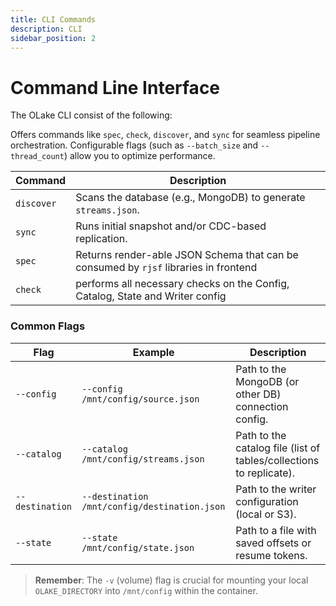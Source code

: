 ```yaml
---
title: CLI Commands
description: CLI
sidebar_position: 2
---
```


# Command Line Interface

The OLake CLI consist of the following:

Offers commands like `spec`, `check`, `discover`, and `sync` for seamless pipeline orchestration. Configurable flags (such as `--batch_size` and `--thread_count`) allow you to optimize performance.


| Command                             | Description                                                           |
|-------------------------------------|-----------------------------------------------------------------------|
| `discover`                          | Scans the database (e.g., MongoDB) to generate `streams.json`.        |
| `sync`                              | Runs initial snapshot and/or CDC-based replication.                   |
|   `spec`                                                  |Returns render-able JSON Schema that can be consumed by `rjsf` libraries in frontend |
|    `check`                   |                    performs all necessary checks on the Config, Catalog, State and Writer config       | 

### Common Flags

| Flag                       | Example                              | Description                                                             |
|---------------------------|--------------------------------------|-------------------------------------------------------------------------|
| `--config`                | `--config /mnt/config/source.json`   | Path to the MongoDB (or other DB) connection config.                    |
| `--catalog`               | `--catalog /mnt/config/streams.json` | Path to the catalog file (list of tables/collections to replicate).     |
| `--destination`           | `--destination /mnt/config/destination.json` | Path to the writer configuration (local or S3).                         |
| `--state`                 | `--state /mnt/config/state.json`     |  Path to a file with saved offsets or resume tokens.          |

> **Remember**: The `-v` (volume) flag is crucial for mounting your local `OLAKE_DIRECTORY` into `/mnt/config` within the container.

